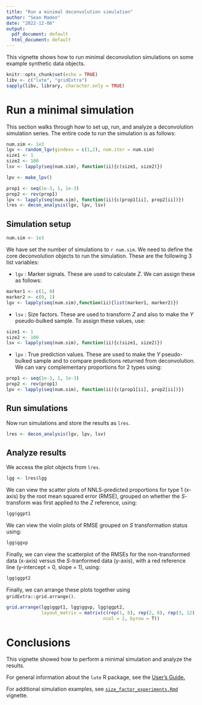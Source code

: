 ```yaml
---
title: "Run a minimal deconvolution simulation"
author: "Sean Maden"
date: "2022-12-08"
output:
  pdf_document: default
  html_document: default
---
```


This vignette shows how to run minimal deconvolution simulations on some example
synthetic data objects.

```r
knitr::opts_chunk$set(echo = TRUE)
libv <- c("lute", "gridExtra")
sapply(libv, library, character.only = TRUE)
```

# Run a minimal simulation

This section walks through how to set up, run, and analyze a deconvolution 
simulation series. The entire code to run the simulation is as follows:

```r
num.sim <- 1e3
lgv <- random_lgv(gindexv = c(1,2), num.iter = num.sim)
size1 <- 1
size2 <- 100
lsv <- lapply(seq(num.sim), function(ii){c(size1, size2)})

lpv <- make_lpv()

prop1 <- seq(1e-3, 1, 1e-3)
prop2 <- rev(prop1)
lpv <- lapply(seq(num.sim), function(ii){c(prop1[ii], prop2[ii])})
lres <- decon_analysis(lgv, lpv, lsv)
```

## Simulation setup

```r
num.sim <- 1e3
```

We have set the number of simulations to `r num.sim`. We need to define the core 
deconvolution objects to run the simulation. These are the following 3 list variables:

* `lgv` : Marker signals. These are used to calculate $Z$. We can assign these as
follows:

```r
marker1 <- c(1, 0)
marker2 <- c(0, 1)
lgv <- lapply(seq(num.sim),function(ii){list(marker1, marker2)})
```

* `lsv` : Size factors. These are used to transform $Z$ and also to make the $Y$ 
pseudo-bulked sample. To assign these values, use:

```r
size1 <- 1
size2 <- 100
lsv <- lapply(seq(num.sim), function(ii){c(size1, size2)})
```

* `lpv` : True prediction values. These are used to make the $Y$ pseudo-bulked sample and
to compare predictions returned from deconvolution. We can vary complementary 
proportions for 2 types using:

```r
prop1 <- seq(1e-3, 1, 1e-3)
prop2 <- rev(prop1)
lpv <- lapply(seq(num.sim), function(ii){c(prop1[ii], prop2[ii])})
```

## Run simulations

Now run simulations and store the results as `lres`.

```r
lres <- decon_analysis(lgv, lpv, lsv)
```

## Analyze results

We access the plot objects from `lres`. 

```r
lgg <- lres$lgg
```

We can view the scatter plots of NNLS-predicted proportions for type 1 (x-axis)
by the root mean squared error (RMSE), grouped on whether the $S$-transform was
first applied to the $Z$ reference, using:

```r
lgg$ggpt1
```

We can view the violin plots of RMSE grouped on $S$ transformation status using:

```r
lgg$ggvp
```

Finally, we can view the scatterplot of the RMSEs for the non-transformed data 
(x-axis) versus the $S$-tranformed data (y-axis), with a red reference line 
(y-intercept = 0, slope = 1), using:

```r
lgg$ggpt2
```

Finally, we can arrange these plots together using `gridExtra::grid.arrange()`.

```r
grid.arrange(lgg$ggpt1, lgg$ggvp, lgg$ggpt2,
             layout_matrix = matrix(c(rep(1, 8), rep(2, 8), rep(3, 12)), 
                                    ncol = 2, byrow = T))
```

# Conclusions

This vignette showed how to perform a minimal simulation and analyze the results.

For general information about the `lute` R package, see the [User's Guide.]()

For additional simulation examples, see [`size_factor_experiments.Rmd`]() vignette.

